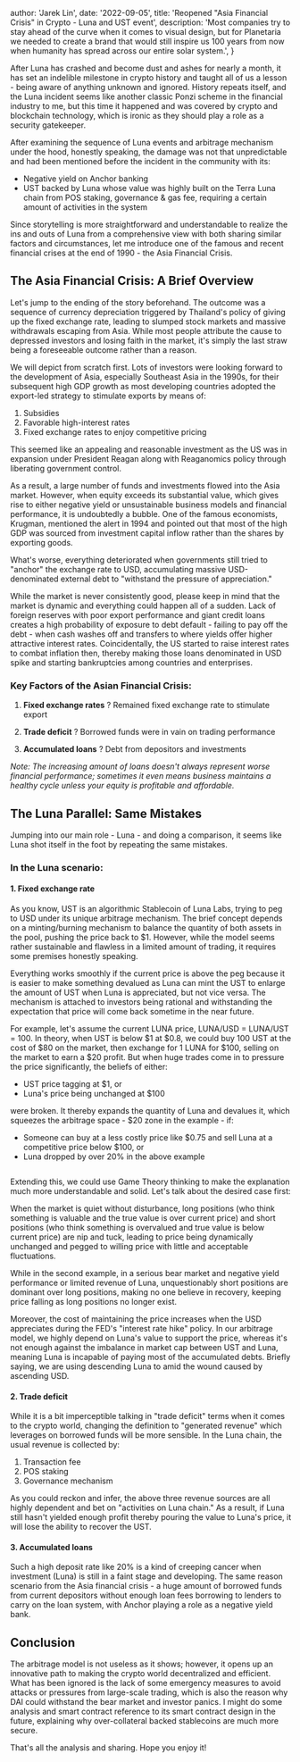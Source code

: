 
  author: 'Jarek Lin',
  date: '2022-09-05',
  title: 'Reopened "Asia Financial Crisis" in Crypto - Luna and UST event',
  description:
    'Most companies try to stay ahead of the curve when it comes to visual design, but for Planetaria we needed to create a brand that would still inspire us 100 years from now when humanity has spread across our entire solar system.',
}


After Luna has crashed and become dust and ashes for nearly a month, it has set an indelible milestone in crypto history and taught all of us a lesson - being aware of anything unknown and ignored. History repeats itself, and the Luna incident seems like another classic Ponzi scheme in the financial industry to me, but this time it happened and was covered by crypto and blockchain technology, which is ironic as they should play a role as a security gatekeeper.

After examining the sequence of Luna events and arbitrage mechanism under the hood, honestly speaking, the damage was not that unpredictable and had been mentioned before the incident in the community with its:

- Negative yield on Anchor banking
- UST backed by Luna whose value was highly built on the Terra Luna chain from POS staking, governance & gas fee, requiring a certain amount of activities in the system

Since storytelling is more straightforward and understandable to realize the ins and outs of Luna from a comprehensive view with both sharing similar factors and circumstances, let me introduce one of the famous and recent financial crises at the end of 1990 - the Asia Financial Crisis.

## The Asia Financial Crisis: A Brief Overview

Let's jump to the ending of the story beforehand. The outcome was a sequence of currency depreciation triggered by Thailand's policy of giving up the fixed exchange rate, leading to slumped stock markets and massive withdrawals escaping from Asia. While most people attribute the cause to depressed investors and losing faith in the market, it's simply the last straw being a foreseeable outcome rather than a reason.

We will depict from scratch first. Lots of investors were looking forward to the development of Asia, especially Southeast Asia in the 1990s, for their subsequent high GDP growth as most developing countries adopted the export-led strategy to stimulate exports by means of:

1. Subsidies
2. Favorable high-interest rates
3. Fixed exchange rates to enjoy competitive pricing

This seemed like an appealing and reasonable investment as the US was in expansion under President Reagan along with Reaganomics policy through liberating government control.

As a result, a large number of funds and investments flowed into the Asia market. However, when equity exceeds its substantial value, which gives rise to either negative yield or unsustainable business models and financial performance, it is undoubtedly a bubble. One of the famous economists, Krugman, mentioned the alert in 1994 and pointed out that most of the high GDP was sourced from investment capital inflow rather than the shares by exporting goods.

What's worse, everything deteriorated when governments still tried to "anchor" the exchange rate to USD, accumulating massive USD-denominated external debt to "withstand the pressure of appreciation."

While the market is never consistently good, please keep in mind that the market is dynamic and everything could happen all of a sudden. Lack of foreign reserves with poor export performance and giant credit loans creates a high probability of exposure to debt default - failing to pay off the debt - when cash washes off and transfers to where yields offer higher attractive interest rates. Coincidentally, the US started to raise interest rates to combat inflation then, thereby making those loans denominated in USD spike and starting bankruptcies among countries and enterprises.

### Key Factors of the Asian Financial Crisis:

1. **Fixed exchange rates**
   ? Remained fixed exchange rate to stimulate export
   
2. **Trade deficit**
   ? Borrowed funds were in vain on trading performance
   
3. **Accumulated loans**
   ? Debt from depositors and investments

*Note: The increasing amount of loans doesn't always represent worse financial performance; sometimes it even means business maintains a healthy cycle unless your equity is profitable and affordable.*

## The Luna Parallel: Same Mistakes

Jumping into our main role - Luna - and doing a comparison, it seems like Luna shot itself in the foot by repeating the same mistakes.

### In the Luna scenario:

#### 1. Fixed exchange rate

As you know, UST is an algorithmic Stablecoin of Luna Labs, trying to peg to USD under its unique arbitrage mechanism. The brief concept depends on a minting/burning mechanism to balance the quantity of both assets in the pool, pushing the price back to $1. However, while the model seems rather sustainable and flawless in a limited amount of trading, it requires some premises honestly speaking.

Everything works smoothly if the current price is above the peg because it is easier to make something devalued as Luna can mint the UST to enlarge the amount of UST when Luna is appreciated, but not vice versa. The mechanism is attached to investors being rational and withstanding the expectation that price will come back sometime in the near future.

For example, let's assume the current LUNA price, LUNA/USD = LUNA/UST = 100. In theory, when UST is below $1 at $0.8, we could buy 100 UST at the cost of $80 on the market, then exchange for 1 LUNA for $100, selling on the market to earn a $20 profit. But when huge trades come in to pressure the price significantly, the beliefs of either:
- UST price tagging at $1, or
- Luna's price being unchanged at $100

were broken. It thereby expands the quantity of Luna and devalues it, which squeezes the arbitrage space - $20 zone in the example - if:
- Someone can buy at a less costly price like $0.75 and sell Luna at a competitive price below $100, or
- Luna dropped by over 20% in the above example

<img src={GameTheory} alt="" />

Extending this, we could use Game Theory thinking to make the explanation much more understandable and solid. Let's talk about the desired case first:

When the market is quiet without disturbance, long positions (who think something is valuable and the true value is over current price) and short positions (who think something is overvalued and true value is below current price) are nip and tuck, leading to price being dynamically unchanged and pegged to willing price with little and acceptable fluctuations.

While in the second example, in a serious bear market and negative yield performance or limited revenue of Luna, unquestionably short positions are dominant over long positions, making no one believe in recovery, keeping price falling as long positions no longer exist.

Moreover, the cost of maintaining the price increases when the USD appreciates during the FED's "interest rate hike" policy. In our arbitrage model, we highly depend on Luna's value to support the price, whereas it's not enough against the imbalance in market cap between UST and Luna, meaning Luna is incapable of paying most of the accumulated debts. Briefly saying, we are using descending Luna to amid the wound caused by ascending USD.

#### 2. Trade deficit

While it is a bit imperceptible talking in "trade deficit" terms when it comes to the crypto world, changing the definition to "generated revenue" which leverages on borrowed funds will be more sensible. In the Luna chain, the usual revenue is collected by:
1. Transaction fee
2. POS staking
3. Governance mechanism

As you could reckon and infer, the above three revenue sources are all highly dependent and bet on "activities on Luna chain." As a result, if Luna still hasn't yielded enough profit thereby pouring the value to Luna's price, it will lose the ability to recover the UST.

#### 3. Accumulated loans

Such a high deposit rate like 20% is a kind of creeping cancer when investment (Luna) is still in a faint stage and developing. The same reason scenario from the Asia financial crisis - a huge amount of borrowed funds from current depositors without enough loan fees borrowing to lenders to carry on the loan system, with Anchor playing a role as a negative yield bank.
<img src={LunaNegativeYield} alt="" />

## Conclusion

The arbitrage model is not useless as it shows; however, it opens up an innovative path to making the crypto world decentralized and efficient. What has been ignored is the lack of some emergency measures to avoid attacks or pressures from large-scale trading, which is also the reason why DAI could withstand the bear market and investor panics. I might do some analysis and smart contract reference to its smart contract design in the future, explaining why over-collateral backed stablecoins are much more secure.

That's all the analysis and sharing. Hope you enjoy it!
